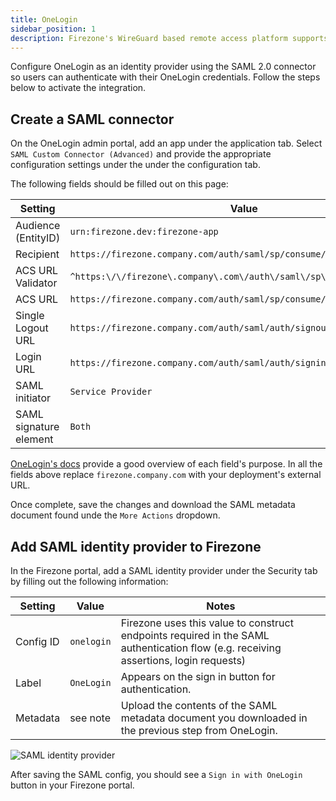 ```yaml
---
title: OneLogin
sidebar_position: 1
description: Firezone's WireGuard based remote access platform supports using OneLogin as a single sign-on provider using a SAML 2.0 connector.
---
```


Configure OneLogin as an identity provider using the SAML 2.0
connector so users can authenticate with their OneLogin credentials.
Follow the steps below to activate the integration.

## Create a SAML connector

On the OneLogin admin portal, add an app under the application tab.
Select `SAML Custom Connector (Advanced)` and provide the appropriate
configuration settings under the under the configuration tab.

The following fields should be filled out on this page:

| Setting                | Value                                                                  |
|------------------------|------------------------------------------------------------------------|
| Audience (EntityID)    | `urn:firezone.dev:firezone-app`                                        |
| Recipient              | `https://firezone.company.com/auth/saml/sp/consume/onelogin`           |
| ACS URL Validator      | `^https:\/\/firezone\.company\.com\/auth\/saml\/sp\/consume\/onelogin` |
| ACS URL                | `https://firezone.company.com/auth/saml/sp/consume/onelogin`           |
| Single Logout URL      | `https://firezone.company.com/auth/saml/auth/signout/onelogin`         |
| Login URL              | `https://firezone.company.com/auth/saml/auth/signin/onelogin`          |
| SAML initiator         | `Service Provider`                                                     |
| SAML signature element | `Both`                                                                 |

[OneLogin's docs](https://onelogin.service-now.com/support?id=kb_article&sys_id=912bb23edbde7810fe39dde7489619de&kb_category=93e869b0db185340d5505eea4b961934)
provide a good overview of each field's purpose. In all the fields above replace `firezone.company.com`
with your deployment's external URL. 

Once complete, save the changes and download the SAML metadata document
found unde the `More Actions` dropdown. 

## Add SAML identity provider to Firezone

In the Firezone portal, add a SAML identity provider under the Security tab
by filling out the following information:

| Setting   | Value      | Notes                                                                                                                                |
|-----------|------------|--------------------------------------------------------------------------------------------------------------------------------------|
| Config ID | `onelogin` | Firezone uses this value to construct endpoints required in the SAML authentication flow (e.g. receiving assertions, login requests) |
| Label     | `OneLogin` | Appears on the sign in button for authentication.                                                                                    |
| Metadata  | see note   | Upload the contents of the SAML metadata document you downloaded in the previous step from OneLogin.                                 |

![SAML identity provider](https://user-images.githubusercontent.com/52545545/201445195-82d621e8-99a2-40fb-860e-9972fb86423e.png)

After saving the SAML config, you should see a `Sign in with OneLogin` button
in your Firezone portal.
